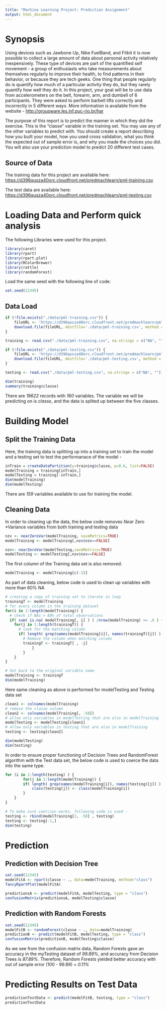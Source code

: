 ```yaml
---
title: "Machine Learning Project: Prediction Assignment"
output: html_document
---
```

# Synopsis

Using devices such as Jawbone Up, Nike FuelBand, and Fitbit it is now possible to collect a large amount of data about personal activity relatively inexpensively. These type of devices are part of the quantified self movement - a group of enthusiasts who take measurements about themselves regularly to improve their health, to find patterns in their behavior, or because they are tech geeks. One thing that people regularly do is quantify how much of a particular activity they do, but they rarely quantify how well they do it. In this project, your goal will be to use data from accelerometers on the belt, forearm, arm, and dumbell of 6 participants. They were asked to perform barbell lifts correctly and incorrectly in 5 different ways. More information is available from the website - [http://groupware.les.inf.puc-rio.br/har](http://groupware.les.inf.puc-rio.br/har)

The purpose of this report is to predict the manner in which they did the exercise. This is the "classe" variable in the training set. You may use any of the other variables to predict with. You should create a report describing how you built your model, how you used cross validation, what you think the expected out of sample error is, and why you made the choices you did. You will also use your prediction model to predict 20 different test cases. 

## Source of Data

The training data for this project are available here: 
[https://d396qusza40orc.cloudfront.net/predmachlearn/pml-training.csv](https://d396qusza40orc.cloudfront.net/predmachlearn/pml-training.csv)

The test data are available here:
[https://d396qusza40orc.cloudfront.net/predmachlearn/pml-testing.csv](https://d396qusza40orc.cloudfront.net/predmachlearn/pml-testing.csv) 

# Loading Data and Perform quick analysis

The following Libraries were used for this project.
```r
library(caret)
library(rpart)
library(rpart.plot)
library(RColorBrewer)
library(rattle)
library(randomForest)
```

Load the same seed with the following line of code:
```r
set.seed(12345)
```

## Data Load
```r
if (!file.exists("./data/pml-training.csv")) {
    fileURL <- 'https://d396qusza40orc.cloudfront.net/predmachlearn/pml-training.csv'
    download.file(fileURL, destfile='./data/pml-training.csv', method = 'libcurl')
}

training <- read.csv("./data/pml-training.csv", na.strings = c("NA", ""))

if (!file.exists("./data/pml-testing.csv")) {
    fileURL <- 'https://d396qusza40orc.cloudfront.net/predmachlearn/pml-testing.csv'
    download.file(fileURL, destfile='./data/pml-testing.csv', method = 'libcurl')
}

testing <- read.csv("./data/pml-testing.csv", na.strings = c("NA", ""))

dim(training)
summary(training$classe)
```

There are *19622* records with *160* variables. The variable we will be predicting on is *classe*, and the data is splited up between the five classes.

# Building Model

## Split the Training Data

Here, the training data is splitting up into a training set to train the model and a testing set to test the performanace of the model -
```r
inTrain = createDataPartition(y=training$classe, p=0.6, list=FALSE)
modelTraining = training[inTrain,]
modelTesting = training[-inTrain,]
dim(modelTraining)
dim(modelTesting)
```

There are *159* variables available to use for training the model.

## Cleaning Data

In order to cleaning up the data, the below code removes *Near *Zero *Variance variables from both training and testing data
```r
nzv <- nearZeroVar(modelTraining, saveMetrics=TRUE)
modelTraining <- modelTraining[,nzv$nzv==FALSE]

nzv<- nearZeroVar(modelTesting,saveMetrics=TRUE)
modelTesting <- modelTesting[,nzv$nzv==FALSE]
```

The first column of the Training data set is also removed. 
```r
modelTraining <- modelTraining[c(-1)]
```

As part of data cleaning, below code is used to clean up variables with more than 60% NA
```r
# creating a copy of training set to iterate in loop
trainingT <- modelTraining                                                            
# for every column in the training dataset
for(i in 1:length(modelTraining)) {                                                   
  # check if NAs > 60% of total observations      
  if( sum( is.na( modelTraining[, i] ) ) /nrow(modelTraining) >= .6 ) {         
    for(j in 1:length(trainingT)) {
      # look for the matching column
      if( length( grep(names(modelTraining[i]), names(trainingT)[j]) ) ==1)  {  
        # Remove the column when matching column      
        trainingT <- trainingT[ , -j]                                         
            }   
        } 
    }
}

# Set back to the original variable name
modelTraining <- trainingT
dim(modelTraining)
```

Here same cleaning as above is performed for modelTesting and Testing data set
```r
clean1 <- colnames(modelTraining)
# remove the classe column
clean2 <- colnames(modelTraining[, -58])      
# allow only variables in modelTesting that are also in modelTraining
modelTesting <- modelTesting[clean1]          
# allow only variables in testing that are also in modelTraining
testing <- testing[clean2]                    

dim(modelTesting)
dim(testing)
```

In order to ensure proper functioning of Decision Trees and RandomForest algorithm with the Test data set, the below code is used to coerce the data into the same type.
```r
for (i in 1:length(testing) ) {
        for(j in 1:length(modelTraining)) {
        if( length( grep(names(modelTraining[i]), names(testing)[j]) ) ==1)  {
            class(testing[j]) <- class(modelTraining[i])
        }      
    }      
}

# To make sure coercion works, following code is used -
testing <- rbind(modelTraining[2, -58] , testing) 
testing <- testing[-1,]
dim(testing)
```

# Prediction

## Prediction with Decision Tree
```r
set.seed(12345)
modelFitA <- rpart(classe ~ ., data=modelTraining, method="class")
fancyRpartPlot(modelFitA)
```

```r
predictionsA <- predict(modelFitA, modelTesting, type = "class")
confusionMatrix(predictionsA, modelTesting$classe)
```

## Prediction with Random Forests
```r
set.seed(12345)
modelFitB <- randomForest(classe ~ ., data=modelTraining)
predictionB <- predict(modelFitB, modelTesting, type = "class")
confusionMatrix(predictionB, modelTesting$classe)
```

As we see from the confusion matrix data, Random Forests gave an accuracy in the myTesting dataset of *99.89%*, and accuracy from Decision Trees is *87.89%*. Therefore, Random Forests yielded better accuracy with out of sample error (100 - 99.89) = *0.11%*

# Predicting Results on Test Data
```r
predictionTestData <- predict(modelFitB, testing, type = "class")
predictionTestData
```
